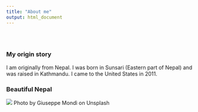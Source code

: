 ```yaml
---
title: "About me"
output: html_document
---
```

<style type="text/css">
.title {
  display: none;
}

#getting-started img {
  margin-right: 10px;
}

</style>

<div class="row" style="padding-top: 30px;">
<div class="col-sm-6">

### My origin story
I am originally from Nepal. I was born in Sunsari (Eastern part of Nepal) and was raised in Kathmandu. I came to the United States in 2011. 

</div>
<div class="col-sm-4">

### Beautiful Nepal

![](images/Nepal1.jpg)
Photo by Giuseppe Mondì on Unsplash

